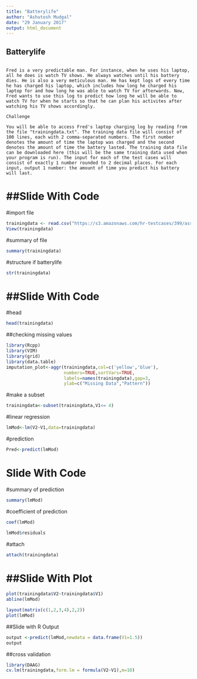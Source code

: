 ---
title: "Batterylife"
author: "Ashutosh Mudgal"
date: "29 January 2017"
output: html_document
---

## Batterylife
```{}

Fred is a very predictable man. For instance, when he uses his laptop, all he does is watch TV shows. He always watches until his battery dies. He is also a very meticulous man. He has kept logs of every time he has charged his laptop, which includes how long he charged his laptop for and how long he was able to watch TV for afterwards. Now, Fred wants to use this log to predict how long he will be able to watch TV for when he starts so that he can plan his activites after watching his TV shows accordingly.

Challenge

You will be able to access Fred's laptop charging log by reading from the file "trainingdata.txt". The training data file will consist of 100 lines, each with 2 comma-separated numbers. The first number denotes the amount of time the laptop was charged and the second denotes the amount of time the battery lasted. The training data file can be downloaded here (this will be the same training data used when your program is run). The input for each of the test cases will consist of exactly 1 number rounded to 2 decimal places. For each input, output 1 number: the amount of time you predict his battery will last.
```

##Slide With Code
========================================================
#import file
```{r}
trainingdata <- read.csv("https://s3.amazonaws.com/hr-testcases/399/assets/trainingdata.txt", header=FALSE)
View(trainingdata)
```

#summary of file
```{r}
summary(trainingdata)
```

#structure if batterylife
```{r}
str(trainingdata)
```
##Slide With Code
========================================================
#head 
```{r}
head(trainingdata)
```

##checking missing values
```{r}
library(Rcpp)
library(VIM)
library(grid)
library(data.table)
imputation_plot<-aggr(trainingdata,col=c('yellow','blue'),
                      numbers=TRUE,sortVars=TRUE,
                      labels=names(trainingdata),gap=3,
                      ylab=c("Missing Data","Pattern"))

```
#make a subset
```{r}
trainingdata<-subset(trainingdata,V1<= 4)
```

#linear regression
```{r}
lmMod<-lm(V2~V1,data=trainingdata)
```

#prediction
```{r}
Pred<-predict(lmMod)
```
Slide With Code
========================================================
#summary of prediction
```{r}
summary(lmMod)
```

#coefficient of prediction
```{r}
coef(lmMod)
```

```{r}
lmMod$residuals
```

#attach 
```{r}
attach(trainingdata)
```

##Slide With Plot
========================================================

```{r}
plot(trainingdata$V2~trainingdata$V1)
abline(lmMod)
```

```{r}
layout(matrix(c(1,2,3,4),2,2))
plot(lmMod)
```


##Slide with R Output

```{r}
output <-predict(lmMod,newdata = data.frame(V1=1.5))
output
```

##cross validation
```{r}

library(DAAG)
cv.lm(trainingdata,form.lm = formula(V2~V1),m=10)
```

